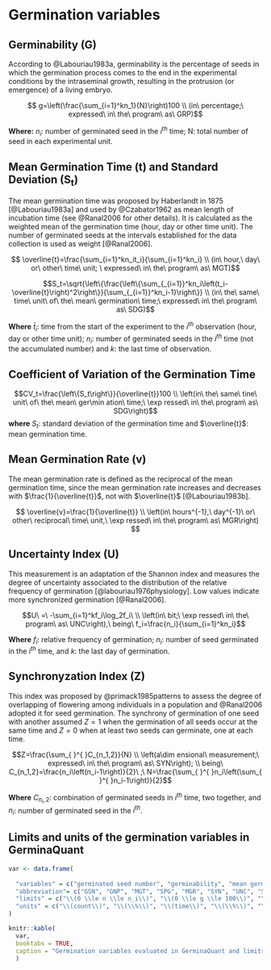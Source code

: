 # Germination variables

## Germinability (G)

According to @Labouriau1983a, germinability is the percentage of seeds in which the germination process comes to the end in the experimental conditions by the intraseminal growth, resulting in the protrusion (or emergence) of a living embryo.


$$ g=\left(\frac{\sum_{i=1}^kn_1}{N}\right)100 \\ (in\ percentage;\ expressed\ in\ the\ program\ as\ GRP)$$
  
**Where:** $n_i$: number of germinated seed in the $i^{th}$ time; N: total number of seed in each experimental unit.

## Mean Germination Time (t) and Standard Deviation (S~t~)

The mean germination time was proposed by Haberlandt in 1875 [@Labouriau1983a] and used by @Czabator1962 as mean length of incubation time (see @Ranal2006 for other details). It is calculated as the weighted mean of the germination time (hour, day or other time unit). The number of germinated seeds at the intervals established for the data collection is used as weight [@Ranal2006]. 



$$ \overline{t}=\frac{\sum_{i=1}^kn_it_i}{\sum_{i=1}^kn_i} \\ (in\ hour,\ day\ or\ other\ time\ unit; \ expressed\ in\ the\ program\ as\ MGT)$$


$$S_t=\sqrt{\left\{\frac{\left\{\sum_{_{i=1}}^kn_i\left(t_i-\overline{t}\right)^2\right\}}{\sum_{_{i=1}}^kn_i-1}\right\}} \\ (in\ the\ same\ time\ unit\ of\ the\ mean\ germination\ time;\ expressed\ in\ the\ program\ as\ SDG)$$


**Where** $\bar{t}_i$: time from the start of the experiment to the $i^{th}$ observation (hour, day or other time unit); $n_i$: number of germinated seeds in the $i^{th}$ time (not the accumulated number) and $k$: the last time of observation.


## Coefficient of Variation of the Germination Time


$$CV_t=\frac{\left\{S_t\right\}}{\overline{t}}100 \\ \left(in\ the\ same\ tine\ unit\ of\ the\ mean\ ger\min ation\ time;\ \exp ressed\ in\ the\ program\ as\ SDG\right)$$
**where** $S_t$: standard deviation of the germination time and $\overline{t}$: mean germination time.


## Mean Germination Rate (v)

The mean germination rate is defined as the reciprocal of the mean germination time, since the mean germination rate increases and decreases with $\frac{1}{\overline{t}}$, not with $\overline{t}$ [@Labouriau1983b].

$$ \overline{v}=\frac{1}{\overline{t}} \\ \left(in\ hours^{-1},\ day^{-1}\ or\ other\ reciprocal\ time\ unit,\ \exp ressed\ in\ the\ program\ as\ MGR\right) $$

## Uncertainty Index (U)

This measurement is an adaptation of the Shannon index and measures the degree of uncertainty associated to the distribution of the relative frequency of germination [@labouriau1976physiology]. Low values indicate more synchronized germination [@Ranal2006].

$$U\ =\ -\sum_{i=1}^kf_i\log_2f_i\ \\ \left(in\ bit;\ \exp ressed\ in\ the\ program\ as\ UNC\right),\ being\ f_i=\frac{n_i}{\sum_{i=1}^kn_i}$$

**Where** $f_i$: relative frequency of germination; $n_i$: number of seed germinated in the  $i^{th}$ time, and $k$: the last day of germination.


## Synchronyzation Index (Z)

This index was proposed by @primack1985patterns to assess the degree of overlapping of flowering among individuals in a population and @Ranal2006 adopted it for seed germination. The synchrony of germination of one seed with another assumed $Z=1$ when the germination of all seeds occur at the same time and $Z = 0$ when at least two seeds can germinate, one at each time. 

$$Z=\frac{\sum_{ }^{ }C_{n_1,2}}{N} \\ \left(a\dim ensional\ measurement;\ expressed\ in\ the\ program\ as\ SYN\right); \\ being\ C_{n_1,2}=\frac{n_i\left(n_i-1\right)}{2}\ ;\ N=\frac{\sum_{ }^{ }n_i\left(\sum_{ }^{ }n_i-1\right)}{2}$$

**Where** $C_{n_i,2}$: combination of germinated seeds in $i^{th}$ time, two together, and $n_i$: number of germinated seed in the $i^{th}$.


## Limits and units of the germination variables in GerminaQuant

```r

var <- data.frame(
  
  "variables" = c("germinated seed number", "germinability", "mean germination time", "germination speed", "mean germination rate", "Synchronyzation Index", "Uncertainty Index", "germination standard deviation", "germination variance", "Coefficient of variation"),
  "abbreviation"= c("GSN", "GNP", "MGT", "SPG", "MGR", "SYN", "UNC", "SDG", "VGT", "CVG"),
  "limits" = c("\\(0 \\le n \\le n_i\\)", "\\(0 \\le g \\le 100\\)", "\\(0 \\le t \\le k\\)", "\\(0 < g_s \\le 100\\)", "\\(0 < v \\le 1\\)", "\\(0 \\le Z \\le 1\\)", "\\(0 \\le U \\le log_2 n_i\\)", "\\(0 < s_t^2  \\le \\infty\\)", "\\(0 < s_t  \\le \\infty\\)", "\\(0 < CV_t  \\le \\infty\\)"),
  "units" = c("\\(count\\)", "\\(\\%\\)", "\\(time\\)", "\\(\\%\\)", "\\(time^{-1}\\)", "\\(-\\)", "\\(bit\\)", "\\(time^2\\)", "\\(time\\)", "\\(\\%\\)")
)

knitr::kable(
  var, 
  booktabs = TRUE,
  caption = "Germination variables evaluated in GerminaQuant and limits according @Ranal2006 ; where: \\(n_i\\), number of seed germinated in \\(i^{nth}\\) time ; \\(K\\), the last day of the avaliation process for germination."
  )
```

